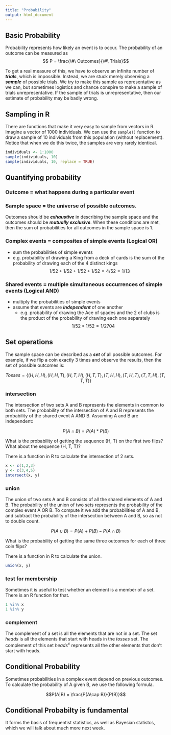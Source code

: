 ```yaml
---
title: "Probability"
output: html_document
---
```


## Basic Probability

Probability represents how likely an event is to occur. The probability of an outcome can be measured as $$ P = \frac{\#\ Outcomes}{\#\ Trials}$$

To get a real measure of this, we have to observe an infinite number of ***trials***, which is impossible. Instead, we are stuck merely observing a ***sample*** of possible trials. We try to make this sample as representative as we can, but sometimes logistics and chance conspire to make a sample of trials unrepresentative. If the sample of trials is unrepresentative, then our estimate of probability may be badly wrong.  

## Sampling in R

There are functions that make it very easy to sample from vectors in R.  Imagine a vector of 1000 individuals.  We can use the `sample()` function to draw a sample of 10 individuals from this population (without replacement).  Notice that when we do this twice, the samples are very rarely identical. 

```r
individuals <- 1:1000
sample(individuals, 10)
sample(individuals, 10, replace = TRUE)
```

## Quantifying probability

### Outcome = what happens during a particular event
### Sample space = the universe of possible outcomes.  

Outcomes should be ***exhaustive*** in describing the sample space and the outcomes should be ***mutually exclusive***. When these conditions are met, then the sum of probabilities for all outcomes in the sample space is 1.

### Complex events = composites of simple events (Logical OR)
  *  sum the probabilities of simple events
  *  e.g. probability of drawing a King from a deck of cards is the sum of the probability of drawing each of the 4 distinct kings 
  $$1/52 + 1/52 + 1/52 + 1/52 = 4/52 = 1/13 $$
  
### Shared events = multiple simultaneous occurrences of simple events (Logical AND)
  *  multiply the probabilities of simple events
  *  assume that events are ***independent*** of one another
      *  e.g. probability of drawing the Ace of spades and the 2 of clubs is the product of the probability of drawing each one separately 
      $$1/52 * 1/52 = 1/2704$$
    
## Set operations

The sample space can be described as a ***set*** of all possible outcomes.  For example, if we flip a coin exactly 3 times and observe the results, then the set of possible outcomes is: 

$$ Tosses = \{(H, H, H), (H, H, T), (H, T, H), (H, T, T), (T, H, H), (T, H, T), (T, T, H), (T, T, T)\}$$

### intersection

The intersection of two sets A and B represents the elements in common to both sets. The probability of the intersection of A and B represents the probability of the shared event A AND B. Assuming A and B are independent:

$$ P(A \cap B) = P(A) * P(B) $$ 

<span class="mega-octicon octicon-puzzle"></span> What is the probability of getting the sequence (H, T) on the first two flips?  What about the sequence (H, T, T)?


There is a function in R to calculate the intersection of 2 sets. 

```r
x <- c(1,2,3)
y <- c(3,4,5)
intersect(x, y)
```

### union

The union of two sets A and B consists of all the shared elements of A and B. The probability of the union of two sets represents the probability of the complex event A OR B. To compute it we add the probabilities of A and B, and subtract the probability of the intersection between A and B, so as not to double count. 

$$ P(A \cup B) = P(A) + P(B) - P(A \cap B)$$

<span class="mega-octicon octicon-puzzle"></span> What is the probability of getting the same three outcomes for each of three coin flips?

There is a function in R to calculate the union.

```r
union(x, y)
```

### test for membership

Sometimes it is useful to test whether an element is a member of a set.  There is an R function for that.  

```r
1 %in% x
1 %in% y
```

### complement

The complement of a set is all the elements that are not in a set.  The set $heads$ is all the elements that start with heads in the $tosses$ set.  The complement of this set $heads^c$ represents all the other elements that don't start with heads. 

## Conditional Probability

Sometimes probabilities in a complex event depend on previous outcomes.  To calculate the probability of A given B, we use the following formula. 

$$P(A|B) = \frac{P(A\cap B)}{P(B)}$$

## Conditional Probabilty is fundamental

It forms the basis of frequentist statistics, as well as Bayesian statistcs, which we will talk about much more next week.
